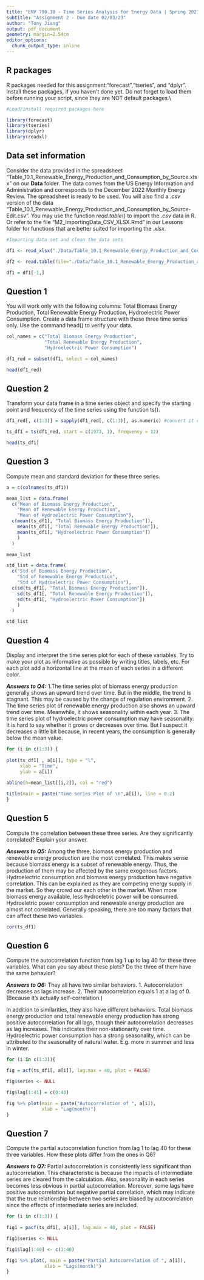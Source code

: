```yaml
---
title: "ENV 790.30 - Time Series Analysis for Energy Data | Spring 2023"
subtitle: "Assignment 2 - Due date 02/03/23"
author: "Tony Jiang"
output: pdf_document
geometry: margin=2.54cm
editor_options: 
  chunk_output_type: inline
---
```


## R packages

R packages needed for this assignment:"forecast","tseries", and "dplyr". Install these packages, if you haven't done yet. Do not forget to load them before running your script, since they are NOT default packages.\\

```r
#Load/install required packages here

library(forecast)
library(tseries)
library(dplyr)
library(readxl)

```


## Data set information  

Consider the data provided in the spreadsheet "Table_10.1_Renewable_Energy_Production_and_Consumption_by_Source.xlsx" on our **Data** folder. The data comes from the US Energy Information and Administration and corresponds to the December 2022 Monthly Energy Review. The spreadsheet is ready to be used. You will also find a $.csv$ version of the data "Table_10.1_Renewable_Energy_Production_and_Consumption_by_Source-Edit.csv". You may use the function $read.table()$ to import the $.csv$ data in R. Or refer to the file "M2_ImportingData_CSV_XLSX.Rmd" in our Lessons folder for functions that are better suited for importing the $.xlsx$.

```r
#Importing data set and clean the data sets

df1 <- read_xlsx("./Data/Table_10.1_Renewable_Energy_Production_and_Consumption_by_Source.xlsx", col_names = TRUE, skip = 10)

df2 <- read.table(file="./Data/Table_10.1_Renewable_Energy_Production_and_Consumption_by_Source-Edit.csv", header=TRUE,dec = ".",sep=",",stringsAsFactors = TRUE) 

df1 = df1[-1,]

```


## Question 1
You will work only with the following columns: Total Biomass Energy Production, Total Renewable Energy Production, Hydroelectric Power Consumption. Create a data frame structure with these three time series only. Use the command head() to verify your data.

```r

col_names = c("Total Biomass Energy Production", 
              "Total Renewable Energy Production", 
              "Hydroelectric Power Consumption")

df1_red = subset(df1, select = col_names)

head(df1_red)

```


## Question 2
Transform your data frame in a time series object and specify the starting point and frequency of the time series using the function ts().

```r
df1_red[, c(1:3)] = sapply(df1_red[, c(1:3)], as.numeric) #convert it columns to numeric, otherwise ts() will change numbers

ts_df1 = ts(df1_red, start = c(1973, 1), frequency = 12)

head(ts_df1)
```


## Question 3
Compute mean and standard deviation for these three series.

```r

a = c(colnames(ts_df1))

mean_list = data.frame(
  c("Mean of Biomass Energy Production", 
    "Mean of Renewable Energy Production",
    "Mean of Hydroelectric Power Consumption"),
  c(mean(ts_df1[, "Total Biomass Energy Production"]),
    mean(ts_df1[, "Total Renewable Energy Production"]),
    mean(ts_df1[, "Hydroelectric Power Consumption"])
    )
  )

mean_list

std_list = data.frame(
  c("Std of Biomass Energy Production",
    "Std of Renewable Energy Production", 
    "Std of Hydroelectric Power Consumption"),
  c(sd(ts_df1[, "Total Biomass Energy Production"]),
    sd(ts_df1[, "Total Renewable Energy Production"]),
    sd(ts_df1[, "Hydroelectric Power Consumption"])
    )
  )

std_list

```


## Question 4
Display and interpret the time series plot for each of these variables. Try to make your plot as informative as possible by writing titles, labels, etc. For each plot add a horizontal line at the mean of each series in a different color.

***Answers to Q4:*** 
1.The time series plot of biomass energy production generally shows an upward trend over time. But in the middle, the trend is stagnant. This may be caused by the change of regulation environment.
2. The time series plot of renewable energy production also shows an upward trend over time. Meanwhile, it shows seasonality within each year. 
3. The time series plot of hydroelectric power consumption may have seasonality. It is hard to say whether it grows or decreases over time. But I suspect it decreases a little bit because, in recent years, the consumption is generally below the mean value. 

```r

for (i in c(1:3)) { 
  
plot(ts_df1[ , a[i]], type = "l",
     xlab = "Time",
     ylab = a[i])
  
abline(h=mean_list[[i,2]], col = "red")

title(main = paste("Time Series Plot of \n",a[i]), line = 0.2)
}

```


## Question 5
Compute the correlation between these three series. Are they significantly correlated? Explain your answer.

***Answers to Q5:*** 
Among the three, biomass energy production and renewable energy production are the most correlated. This makes sense because biomass energy is a subset of renewable energy. Thus, the production of them may be affected by the same exogenous factors.
Hydroelectric consumption and biomass energy production have negative correlation. This can be explained as they are competing energy supply in the market. So they crowd our each other in the market. When more biomass energy available, less hydroeletric power will be consumed. 
Hydroeletric power consumption and renewable energy production are almost not correlated. Generally speaking, there are too many factors that can affect these two variables.


```r

cor(ts_df1)

```


## Question 6
Compute the autocorrelation function from lag 1 up to lag 40 for these three variables. What can you say about these plots? Do the three of them have the same behavior?

***Answers to Q6:*** 
They all have two similar behaviors.
  1. Autocorrelation decreases as lags increase.
  2. Their autocorrelation equals 1 at a lag of 0. (Because it's actually self-correlation.)
  
In addition to similarities, they also have different behaviors. 
Total biomass energy production and total renewable energy production has strong positive autocorrelation for all lags, though their autocorrelation decreases as lag increases. This indicates their non-stationarity over time. 
Hydroelectric power consumption has a strong seasonality, which can be attributed to the seasonality of natural water. E.g. more in summer and less in winter. 

```r

for (i in c(1:3)){

fig = acf(ts_df1[, a[i]], lag.max = 40, plot = FALSE)

fig$series <- NULL 

fig$lag[1:41] = c(0:40)

fig %>% plot(main = paste("Autocorrelation of ", a[i]),
             xlab = "Lag(month)")
}
```


## Question 7
Compute the partial autocorrelation function from lag 1 to lag 40 for these three variables. How these plots differ from the ones in Q6?

***Answers to Q7:*** 
Partial autocorrelation is consistently less significant than autocorrelation. This characteristic is because the impacts of intermediate series are cleared from the calculation. 
Also, seasonality in each series becomes less obvious in partial autocorrelation. 
Moreover, some lags have positive autocorrelation but negative partial correlation, which may indicate that the true relationship between two series are biased by autocorrelation since the effects of intermediate series are included.

```r

for (i in c(1:3)) {
  
fig1 = pacf(ts_df1[, a[i]], lag.max = 40, plot = FALSE)

fig1$series <- NULL

fig1$lag[1:40] <- c(1:40)

fig1 %>% plot(, main = paste("Partial Autocorrelation of ", a[i]),
              xlab = "Lags(month)")
}
```


